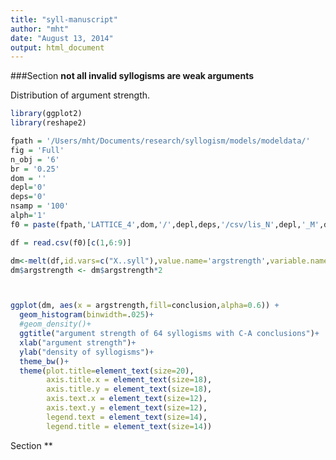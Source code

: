 ```yaml
---
title: "syll-manuscript"
author: "mht"
date: "August 13, 2014"
output: html_document
---
```


###Section **not all invalid syllogisms are weak arguments**

Distribution of argument strength.

```r
library(ggplot2)
library(reshape2)

fpath = '/Users/mht/Documents/research/syllogism/models/modeldata/'
fig = 'Full'
n_obj = '6'
br = '0.25'
dom = ''
depl='0'
deps='0'
nsamp = '100'
alph='1'
f0 = paste(fpath,'LATTICE_4',dom,'/',depl,deps,'/csv/lis_N',depl,'_M',deps,'_qud1fig',fig,'_AIEOc4CAEP1_n',n_obj,'_base',br,'_s',nsamp,'k_alphQ',alph,'_alphR1.csv',sep="")

df = read.csv(f0)[c(1,6:9)]

dm<-melt(df,id.vars=c("X..syll"),value.name='argstrength',variable.name='conclusion')
dm$argstrength <- dm$argstrength*2



ggplot(dm, aes(x = argstrength,fill=conclusion,alpha=0.6)) + 
  geom_histogram(binwidth=.025)+
  #geom_density()+
  ggtitle("argument strength of 64 syllogisms with C-A conclusions")+
  xlab("argument strength")+
  ylab("density of syllogisms")+
  theme_bw()+
  theme(plot.title=element_text(size=20),
        axis.title.x = element_text(size=18),
        axis.title.y = element_text(size=18),
        axis.text.x = element_text(size=12),
        axis.text.y = element_text(size=12),
        legend.text = element_text(size=14),
        legend.title = element_text(size=14))


```


Section **
